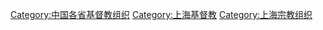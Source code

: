 [[Category:中国各省基督教组织|Category:中国各省基督教组织]]
[[Category:上海基督教|Category:上海基督教]]
[[Category:上海宗教组织|Category:上海宗教组织]]